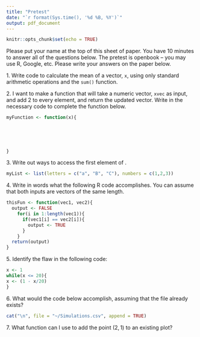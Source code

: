 ```yaml
---
title: "Pretest"
date: "`r format(Sys.time(), '%d %B, %Y')`"
output: pdf_document
---
```


```r
knitr::opts_chunk$set(echo = TRUE)
```

\textbf{This pretest is designed for me to better to understand your prior knowledge of R and statistical computing. There is no harm in leaving a question blank if you do not know the answer.  This does not count toward your grade}

Please put your name at the top of this sheet of paper. You have 10 minutes to answer all of the questions below. The pretest is openbook -- you may use R, Google, etc.  Please write your answers on the paper below.

1\. Write code to calculate the mean of a vector, `x`, using only standard arithmetic operations and the `sum()` function.
\vspace{8em} 



2\. I want to make a function that will take a numeric vector, `xvec` as input, and add 2 to every element, and return the updated vector. Write in the necessary code to complete the function below.
```r
myFunction <- function(x){
  
  
  
  
  
}
```



3\. Write out \textit{three} ways to access the first element of \texttt{myList}.
```r
myList <- list(letters = c("a", "B", "C"), numbers = c(1,2,3))
```
\vspace{8em}




4\. Write in words what the following R code accomplishes. You can assume that both
inputs are vectors of the same length.
```r
thisFun <- function(vec1, vec2){
  output <- FALSE
    for(i in 1:length(vec1)){
      if(vec1[i] == vec2[i]){
        output <- TRUE
      }
    }
  return(output)
}
```

\vspace{8em}




5\. Identify the flaw in the following code:
```r
x <- 1
while(x <= 20){
x <- (1 - x/20)
}
```
\vspace{8em}




6\. What would the code below accomplish, assuming that the file \texttt{Simulations.csv} already exists?
```r
cat("\n", file = "~/Simulations.csv", append = TRUE)
```
\vspace{8em}


7\. What function can I use to add the point $(2,1)$ to an existing plot?


